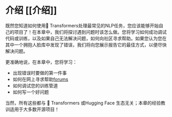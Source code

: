 # 介绍 [[介绍]]

既然您知道如何使用🤗 Transformers处理最常见的NLP任务，您应该能够开始自己的项目了！在本章中，我们将探讨遇到问题时该怎么做。您将学习如何成功调试代码或训练，以及如果自己无法解决问题，如何向社区寻求帮助。如果您认为您在其中一个拥抱人脸库中发现了错误，我们将向您展示报告它的最佳方式，以便尽快解决问题。

更准确地说，在本章中，您将学习：

- 出现错误时要做的第一件事
- 如何在网上寻求帮助[forums](https://discuss.huggingface.co/)
- 如何调试您的训练管道
- 如何写一个好问题

当然，所有这些都与 🤗 Transformers 或Hugging Face 生态无关；本章的经验教训适用于大多数开源项目！
